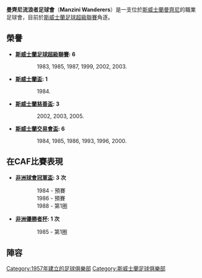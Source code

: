 {{Infobox football club
| clubname   = 曼齊尼流浪者
| image      = 
| fullname   = Manzini Wanderers Football Club
| nickname   = ''Liweseli''
| founded    = {{start date and age|df=yes|1957}}
| ground     = [[曼齊尼|曼齊尼]]，[[曼齊尼交易會運動場|曼齊尼交易會運動場]]
| capacity   = 6,000
| chairman   = Reuben Nxumalo
| manager    = Pat Mahlalela
| coach      = Gcina 'Magiyane' Dlamini
| league     = [[斯威士蘭足球超級聯賽|斯威士蘭足球超級聯賽]]
| season     = 2019–20
| position   = 斯威超，第 11 位
| pattern_la1=_whiteshoulders|pattern_b1=_whiteshoulders|pattern_ra1=_whiteshoulders
| leftarm1=783413|body1=783413|rightarm1=783413|shorts1=ffffff|socks1=783413
| pattern_la2=|pattern_b2=|pattern_ra2=
| leftarm2=ffffff|body2=ffffff|rightarm2=ffffff|shorts2=783413|socks2=783413
}}

'''曼齊尼流浪者足球會'''（'''Manzini Wanderers'''）是一支位於[[斯威士蘭|斯威士蘭]][[曼齊尼|曼齊尼]]的職業足球會，目前於[[斯威士蘭足球超級聯賽|斯威士蘭足球超級聯賽]]角逐。

==榮譽==
*'''[[斯威士蘭足球超級聯賽|斯威士蘭足球超級聯賽]]: 6'''
:: 1983, 1985, 1987, 1999, 2002, 2003.

*'''[[斯威士蘭盃|斯威士蘭盃]]: 1'''
:: 1984.
 
*'''[[斯威士蘭慈善盃|斯威士蘭慈善盃]]: 3'''
:: 2002, 2003, 2005.

*'''[[斯威士蘭交易會盃|斯威士蘭交易會盃]]: 6'''
:: 1984, 1985, 1986, 1993, 1996, 2000.

==在CAF比賽表現==
*'''[[非洲球會冠軍盃|非洲球會冠軍盃]]: 3 次'''
::1984 - 預賽
::1986 - 預賽
::1988 - 第1圏

*'''[[非洲優勝者杯|非洲優勝者杯]]: 1 次'''
::1985 - 第1圏

== 陣容 ==
{{Fs start}}
{{Fs player|no=1|nat=Swaziland|name=[[Sandile_Ginindza|Sandile Ginindza]]|pos=GK}}
{{Fs player|no=2|nat=Swaziland|name=[[Emanuel_Mahlalela|Emanuel Mahlalela]]|pos=FW}}
{{Fs player|no=3|nat=Swaziland|name=[[Phumlani_Dlamini|Phumlani Dlamini]]|pos=DF}}
{{Fs player|no=4|nat=Swaziland|name=[[Mpendulo_Dlamini|Mpendulo Dlamini]]|pos=DF}}
{{Fs player|no=5|nat=Swaziland|name=[[Zamokuhle_Mthetwa|Zamokuhle Mthetwa]]|pos=DF}}
{{Fs player|no=6|nat=Swaziland|name=[[Timothy_Mathonsi|Timothy Mathonsi]]|pos=MF}}
{{Fs player|no=7|nat=Swaziland|name=[[Lwazi_Mamba|Lwazi Mamba]]|pos=MF}}
{{Fs player|no=8|nat=Swaziland|name=[[Sdumo_Shongwe|Sdumo Shongwe]]|pos=FW}}
{{Fs player|no=9|nat=Swaziland|name=[[Mncedisi_Ngomane|Mncedisi Ngomane]]|pos=DF}}
{{Fs player|no=9|nat=Swaziland|name=[[Sicelo_Simelane|Sicelo Simelane]]|pos=FW}}
{{Fs player|no=10|nat=Swaziland|name=[[Sandile_Motsa|Sandile Motsa]]|pos=MF}}
{{Fs player|no=11|nat=South Africa|name=[[Thabo_Tshungulwane|Thabo Tshungulwane]]|pos=MF}}
{{Fs player|no=12|nat=Swaziland|name=[[Andile_Makhubu|Andile Makhubu]]|pos=DF}}
{{Fs player|no=13|nat=Swaziland|name=[[Mphumelelo_Zwane|Mphumelelo Zwane]]|pos=FW}}
{{Fs mid}}
{{Fs player|no=14|nat=Zimbabwe|name=[[Elias_Tsabalaka|Elias Tsabalaka]]|pos=DF|other=[[隊長|隊長]]}}
{{Fs player|no=15|nat=Zimbabwe|name=[[Hlonipheni_Ndebele|Hlonipheni Ndebele]]|pos=MF}}
{{Fs player|no=15|nat=South Africa|name=[[Lucky_Ndzimandze|Lucky Ndzimandze]]|pos=MF}}
{{Fs player|no=16|nat=Swaziland|name=[[Basil_Mthethwa|Basil Mthethwa]]|pos=GK}}
{{Fs player|no=17|nat=Swaziland|name=[[Barnes_Mensah|Barnes Mensah]]|pos=MF}}
{{Fs player|no=19|nat=Swaziland|name=[[Menzi_Gamedze|Menzi Gamedze]]|pos=DF}}
{{Fs player|no=23|nat=Zimbabwe|name=[[Stanford_Ncube|Stanford Ncube]]|pos=FW}}
{{Fs player|no=24|nat=Zimbabwe|name=[[Size_Phiri|Size Phiri]]|pos=FW}}
{{Fs player|no=25|nat=Swaziland|name=[[Thando_Magaya|Thando Magaya]]|pos=MF}}
{{Fs player|no=28|nat=Swaziland|name=[[Dumsani_Mdluli|Dumsani Mdluli]]|pos=MF}}
{{Fs player|no=52|nat=Zimbabwe|name=[[Cedric_Gulwa|Cedric Gulwa]]|pos=MF}}
{{Fs player|no=55|nat=Ghana|name=[[Anus_Mohamed|Anus Mohamed]]|pos=FW}}
{{Fs player|no=66|nat=Swaziland|name=[[Colani_Mngomezulu|Colani Mngomezulu]]|pos=GK}}
{{Fs end}}

[[Category:1957年建立的足球俱樂部|Category:1957年建立的足球俱樂部]]
[[Category:斯威士蘭足球俱樂部|Category:斯威士蘭足球俱樂部]]